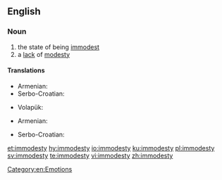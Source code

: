 ==English==

===Noun===
{{en-noun|-}}

# the state of being [[immodest]]
# a [[lack]] of [[modesty]]

====Translations====
{{trans-top|state of being immodest}}
* Armenian: {{t|hy|անհամեստություն|tr=anhamestut’yun}}
* Serbo-Croatian: {{t|sh|nèskromnōst|f}}
{{trans-mid}}
* Volapük: {{t+|vo|nepued}}
{{trans-bottom}}

{{trans-top|lack of modesty}}
* Armenian: {{t|hy|անհամեստություն|tr=anhamestut’yun}}
{{trans-mid}}
* Serbo-Croatian: {{t|sh|nèskromnōst|f}}
{{trans-bottom}}

[[Category:en:Emotions]]

[[et:immodesty]]
[[hy:immodesty]]
[[io:immodesty]]
[[ku:immodesty]]
[[pl:immodesty]]
[[sv:immodesty]]
[[te:immodesty]]
[[vi:immodesty]]
[[zh:immodesty]]